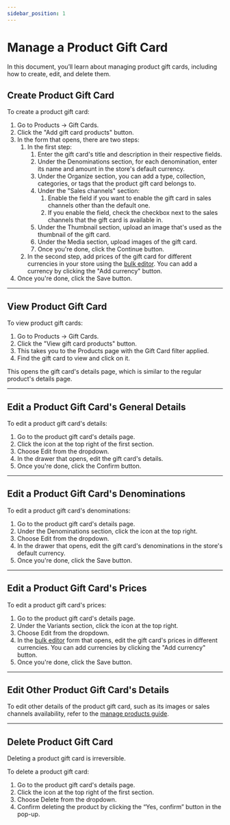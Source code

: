 ```yaml
---
sidebar_position: 1
---
```



# Manage a Product Gift Card

In this document, you’ll learn about managing product gift cards, including how to create, edit, and delete them.

## Create Product Gift Card

<!-- TODO check info for correctness -->

To create a product gift card:

1. Go to Products → Gift Cards.
2. Click the "Add gift card products" button.
3. In the form that opens, there are two steps:
    1. In the first step:
        1. Enter the gift card's title and description in their respective fields.
        2. Under the Denominations section, for each denomination, enter its name and amount in the store's default currency.
        3. Under the Organize section, you can add a type, collection, categories, or tags that the product gift card belongs to.
        4. Under the "Sales channels" section:
            1. Enable the field if you want to enable the gift card in sales channels other than the default one.
            2. If you enable the field, check the checkbox next to the sales channels that the gift card is available in.
        5. Under the Thumbnail section, upload an image that's used as the thumbnail of the gift card.
        6. Under the Media section, upload images of the gift card.
        7. Once you're done, click the Continue button.
    2. In the second step, add prices of the gift card for different currencies in your store using the [bulk editor](../../../tips/bulk-editor/index.mdx). You can add a currency by clicking the "Add currency" button.
4. Once you're done, click the Save button.

---

## View Product Gift Card

<!-- TODO check info for correctness -->

To view product gift cards:

1. Go to Products → Gift Cards.
2. Click the "View gift card products" button.
3. This takes you to the Products page with the Gift Card filter applied.
4. Find the gift card to view and click on it.

This opens the gift card's details page, which is similar to the regular product's details page.

---

## Edit a Product Gift Card's General Details

<!-- TODO check info for correctness -->

To edit a product gift card's details:

1. Go to the product gift card's details page.
2. Click the <InlineIcon Icon={EllipsisHorizontal} alt="three-dots" /> icon at the top right of the first section.
3. Choose Edit from the dropdown.
4. In the drawer that opens, edit the gift card's details.
5. Once you're done, click the Confirm button.

---

## Edit a Product Gift Card's Denominations

<!-- TODO check info for correctness -->

To edit a product gift card's denominations:

1. Go to the product gift card's details page.
2. Under the Denominations section, click the <InlineIcon Icon={EllipsisHorizontal} alt="three-dots" /> icon at the top right.
3. Choose Edit from the dropdown.
4. In the drawer that opens, edit the gift card's denominations in the store's default currency.
5. Once you're done, click the Save button.

---

## Edit a Product Gift Card's Prices

<!-- TODO check info for correctness -->

To edit a product gift card's prices:

1. Go to the product gift card's details page.
2. Under the Variants section, click the <InlineIcon Icon={EllipsisHorizontal} alt="three-dots" /> icon at the top right.
3. Choose Edit from the dropdown.
4. In the [bulk editor](../../../tips/bulk-editor/index.mdx) form that opens, edit the gift card's prices in different currencies. You can add currencies by clicking the "Add currency" button.
5. Once you're done, click the Save button.

---

## Edit Other Product Gift Card's Details

To edit other details of the product gift card, such as its images or sales channels availability, refer to the [manage products guide](../../manage/index.mdx).

---

## Delete Product Gift Card

<Note type="warning">

Deleting a product gift card is irreversible.

</Note>

To delete a product gift card:

1. Go to the product gift card's details page.
2. Click the <InlineIcon Icon={EllipsisHorizontal} alt="three-dots" /> icon at the top right of the first section.
3. Choose Delete from the dropdown.
4. Confirm deleting the product by clicking the “Yes, confirm” button in the pop-up.
